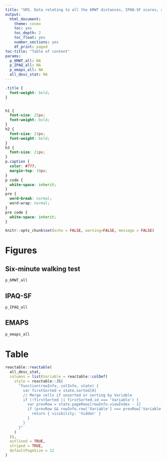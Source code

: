 ```yaml
---
title: "SM3. Data relating to all the 6MWT distances, IPAQ-SF scores, and EMAPS scores"
output: 
  html_document:
    theme: cosmo
    toc: yes
    toc_depth: 2
    toc_float: yes
    number_sections: yes
    df_print: paged
toc-title: "Table of content"
params:
  p_6MWT_all: NA
  p_IPAQ_all: NA
  p_emaps_all: NA
  all_desc_stat: NA
---
```

```css
.title {
  font-weight: bold;
}


h1 {
  font-size: 25px;
  font-weight: bold;
}
h2 {
  font-size: 23px;
  font-weight: bold;
}
h3 {
  font-size: 21px;
}
p.caption {
  color: #777;
  margin-top: 10px;
}
p code {
  white-space: inherit;
}
pre {
  word-break: normal;
  word-wrap: normal;
}
pre code {
  white-space: inherit;
}
```

```r
knitr::opts_chunk$set(echo = FALSE, warning=FALSE, message = FALSE)
```

# Figures
## Six-minute walking test
```r
p_6MWT_all
```

\newpage

## IPAQ-SF
```r
p_IPAQ_all
```

\newpage

## EMAPS
```r
p_emaps_all
```

\newpage

# Table
```r
reactable::reactable(
  all_desc_stat,
  columns = list(Variable = reactable::colDef(
    style = reactable::JS(
      "function(rowInfo, colInfo, state) {
        var firstSorted = state.sorted[0]
        // Merge cells if unsorted or sorting by Variable
        if (!firstSorted || firstSorted.id === 'Variable') {
          var prevRow = state.pageRows[rowInfo.viewIndex - 1]
          if (prevRow && rowInfo.row['Variable'] === prevRow['Variable']) {
            return { visibility: 'hidden' }
          }
        }
      }"
    )
  )),
  outlined = TRUE,
  striped = TRUE,
  defaultPageSize = 12
)
```


